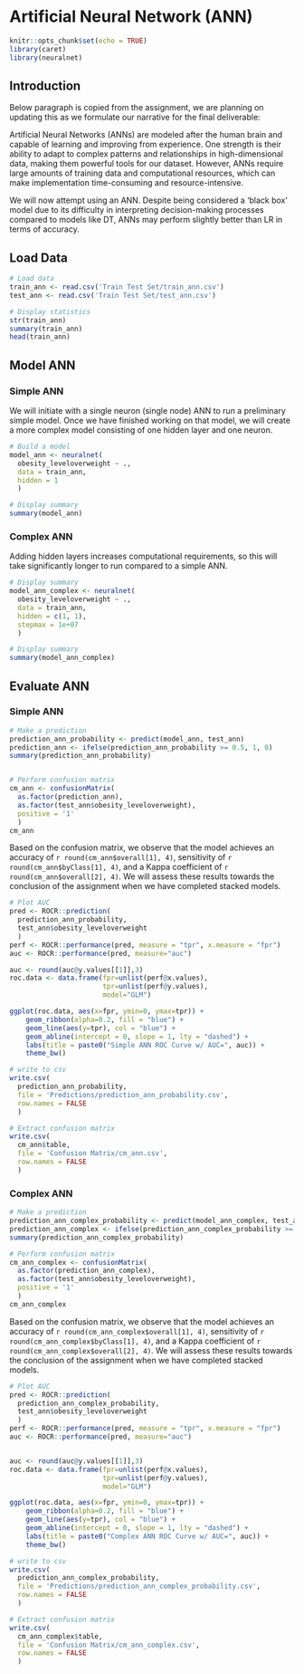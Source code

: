 # Artificial Neural Network (ANN)

<!-- ## R Packages and Setup {-} -->


```r
knitr::opts_chunk$set(echo = TRUE)
library(caret)
library(neuralnet)
```


## Introduction

Below paragraph is copied from the assignment, we are planning on updating this as we formulate our narrative for the final deliverable:

Artificial Neural Networks (ANNs) are modeled after the human brain and capable of learning and improving from experience. One strength is their ability to adapt to complex patterns and relationships in high-dimensional data, making them powerful tools for our dataset. However, ANNs require large amounts of training data and computational resources, which can make implementation time-consuming and resource-intensive.

We will now attempt using an ANN. Despite being considered a ‘black box’ model due to its difficulty in interpreting decision-making processes compared to models like DT, ANNs may perform slightly better than LR in terms of accuracy.


## Load Data

```r
# Load data
train_ann <- read.csv('Train Test Set/train_ann.csv')
test_ann <- read.csv('Train Test Set/test_ann.csv')

# Display statistics
str(train_ann)
summary(train_ann)
head(train_ann)
```


## Model ANN

### Simple ANN

We will initiate with a single neuron (single node) ANN to run a preliminary simple model. Once we have finished working on that model, we will create a more complex model consisting of one hidden layer and one neuron.

```r
# Build a model
model_ann <- neuralnet(
  obesity_leveloverweight ~ .,
  data = train_ann,
  hidden = 1
  )
```

```r
# Display summary
summary(model_ann)
```

### Complex ANN

Adding hidden layers increases computational requirements, so this will take significantly longer to run compared to a simple ANN.


```r
# Display summary
model_ann_complex <- neuralnet(
  obesity_leveloverweight ~ .,
  data = train_ann,
  hidden = c(1, 1),
  stepmax = 1e+07
  )
```

```r
# Display summary
summary(model_ann_complex)
```



## Evaluate ANN

### Simple ANN

```r
# Make a prediction
prediction_ann_probability <- predict(model_ann, test_ann)
prediction_ann <- ifelse(prediction_ann_probability >= 0.5, 1, 0)
summary(prediction_ann_probability)


# Perform confusion matrix
cm_ann <- confusionMatrix(
  as.factor(prediction_ann),
  as.factor(test_ann$obesity_leveloverweight),
  positive = '1'
  )
cm_ann
```

Based on the confusion matrix, we observe that the model achieves an accuracy of ``r round(cm_ann$overall[1], 4)``, sensitivity of ``r round(cm_ann$byClass[1], 4)``, and a Kappa coefficient of ``r round(cm_ann$overall[2], 4)``. We will assess these results towards the conclusion of the assignment when we have completed stacked models.


```r
# Plot AUC
pred <- ROCR::prediction(
  prediction_ann_probability,
  test_ann$obesity_leveloverweight
  )
perf <- ROCR::performance(pred, measure = "tpr", x.measure = "fpr")
auc <- ROCR::performance(pred, measure="auc")

auc <- round(auc@y.values[[1]],3)
roc.data <- data.frame(fpr=unlist(perf@x.values),
                       tpr=unlist(perf@y.values),
                       model="GLM")

ggplot(roc.data, aes(x=fpr, ymin=0, ymax=tpr)) +
    geom_ribbon(alpha=0.2, fill = "blue") +
    geom_line(aes(y=tpr), col = "blue") +
    geom_abline(intercept = 0, slope = 1, lty = "dashed") +
    labs(title = paste0("Simple ANN ROC Curve w/ AUC=", auc)) +
    theme_bw()
```

```r
# write to csv
write.csv(
  prediction_ann_probability,
  file = 'Predictions/prediction_ann_probability.csv',
  row.names = FALSE
  )

# Extract confusion matrix
write.csv(
  cm_ann$table,
  file = 'Confusion Matrix/cm_ann.csv',
  row.names = FALSE
  )
```

### Complex ANN

```r
# Make a prediction
prediction_ann_complex_probability <- predict(model_ann_complex, test_ann)
prediction_ann_complex <- ifelse(prediction_ann_complex_probability >= 0.5, 1, 0)
summary(prediction_ann_complex_probability)

# Perform confusion matrix
cm_ann_complex <- confusionMatrix(
  as.factor(prediction_ann_complex),
  as.factor(test_ann$obesity_leveloverweight),
  positive = '1'
  )
cm_ann_complex
```

Based on the confusion matrix, we observe that the model achieves an accuracy of ``r round(cm_ann_complex$overall[1], 4)``, sensitivity of ``r round(cm_ann_complex$byClass[1], 4)``, and a Kappa coefficient of ``r round(cm_ann_complex$overall[2], 4)``. We will assess these results towards the conclusion of the assignment when we have completed stacked models.

```r
# Plot AUC
pred <- ROCR::prediction(
  prediction_ann_complex_probability,
  test_ann$obesity_leveloverweight
  )
perf <- ROCR::performance(pred, measure = "tpr", x.measure = "fpr")
auc <- ROCR::performance(pred, measure="auc")


auc <- round(auc@y.values[[1]],3)
roc.data <- data.frame(fpr=unlist(perf@x.values),
                       tpr=unlist(perf@y.values),
                       model="GLM")

ggplot(roc.data, aes(x=fpr, ymin=0, ymax=tpr)) +
    geom_ribbon(alpha=0.2, fill = "blue") +
    geom_line(aes(y=tpr), col = "blue") +
    geom_abline(intercept = 0, slope = 1, lty = "dashed") +
    labs(title = paste0("Complex ANN ROC Curve w/ AUC=", auc)) +
    theme_bw()
```

```r
# write to csv
write.csv(
  prediction_ann_complex_probability,
  file = 'Predictions/prediction_ann_complex_probability.csv',
  row.names = FALSE
  )

# Extract confusion matrix
write.csv(
  cm_ann_complex$table,
  file = 'Confusion Matrix/cm_ann_complex.csv',
  row.names = FALSE
  )
```